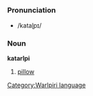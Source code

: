 =={{wbp}}==
[[Category:Warlpiri language]]
===Pronunciation===
*/kataɭpɪ/
===Noun===
'''katarlpi'''

#[[pillow]]